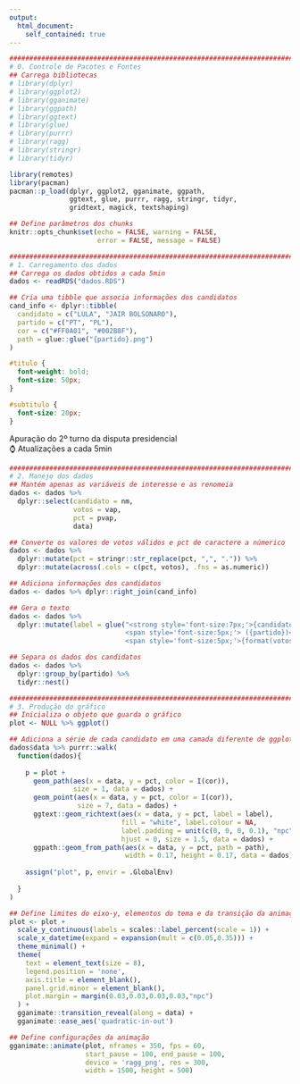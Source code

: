 ```yaml
---
output:
  html_document:
    self_contained: true
---
```


```r

################################################################################
# 0. Controle de Pacotes e Fontes
## Carrega bibliotecas
# library(dplyr)
# library(ggplot2)
# library(gganimate)
# library(ggpath)
# library(ggtext)
# library(glue)
# library(purrr)
# library(ragg)
# library(stringr)
# library(tidyr)

library(remotes)
library(pacman)
pacman::p_load(dplyr, ggplot2, gganimate, ggpath,
               ggtext, glue, purrr, ragg, stringr, tidyr,
               gridtext, magick, textshaping)

## Define parâmetros dos chunks
knitr::opts_chunk$set(echo = FALSE, warning = FALSE,
                      error = FALSE, message = FALSE)

################################################################################
# 1. Carregamento dos dados
## Carrega os dados obtidos a cada 5min
dados <- readRDS("dados.RDS")

## Cria uma tibble que associa informações dos candidatos
cand_info <- dplyr::tibble(
  candidato = c("LULA", "JAIR BOLSONARO"),
  partido = c("PT", "PL"),
  cor = c("#FF0A01", "#002B8F"),
  path = glue::glue("{partido}.png")
)

```

```css
#titulo {
  font-weight: bold;
  font-size: 50px;
}

#subtitulo {
  font-size: 20px;
}

```

<!-- Insere título e subtítulo -->
<div id='titulo'>Apuração do 2º turno da disputa presidencial</div>
<div id='subtitulo'>⌚ Atualizações a cada 5min</div>

```r

################################################################################
# 2. Manejo dos dados
## Mantém apenas as variáveis de interesse e as renomeia
dados <- dados %>% 
  dplyr::select(candidato = nm,
                votos = vap,
                pct = pvap,
                data)

## Converte os valores de votos válidos e pct de caractere a númerico
dados <- dados %>% 
  dplyr::mutate(pct = stringr::str_replace(pct, ",", ".")) %>% 
  dplyr::mutate(across(.cols = c(pct, votos), .fns = as.numeric))

## Adiciona informações dos candidatos
dados <- dados %>% dplyr::right_join(cand_info)

## Gera o texto
dados <- dados %>% 
  dplyr::mutate(label = glue("<strong style='font-size:7px;'>{candidato}</strong>
                             <span style='font-size:5px;'> ({partido})</span><br>
                             <span style='font-size:5px;'>{format(votos, big.mark='.', decimal.mark=',')}</span>"))

## Separa os dados dos candidatos
dados <- dados %>% 
  dplyr::group_by(partido) %>% 
  tidyr::nest()

################################################################################
# 3. Produção do gráfico
## Inicializa o objeto que guarda o gráfico
plot <- NULL %>% ggplot()

## Adiciona a série de cada candidato em uma camada diferente de ggplot
dados$data %>% purrr::walk(
  function(dados){
    
    p = plot +
      geom_path(aes(x = data, y = pct, color = I(cor)),
                size = 1, data = dados) +
      geom_point(aes(x = data, y = pct, color = I(cor)),
                 size = 7, data = dados) +
      ggtext::geom_richtext(aes(x = data, y = pct, label = label),
                            fill = "white", label.colour = NA,
                            label.padding = unit(c(0, 0, 0, 0.1), "npc"),
                            hjust = 0, size = 1.5, data = dados) +
      ggpath::geom_from_path(aes(x = data, y = pct, path = path),
                             width = 0.17, height = 0.17, data = dados)
    
    assign("plot", p, envir = .GlobalEnv)
    
  }
)

## Define limites do eixo-y, elementos do tema e da transição da animação
plot <- plot +
  scale_y_continuous(labels = scales::label_percent(scale = 1)) +
  scale_x_datetime(expand = expansion(mult = c(0.05,0.35))) +
  theme_minimal() +
  theme(
    text = element_text(size = 8),
    legend.position = 'none',
    axis.title = element_blank(),
    panel.grid.minor = element_blank(),
    plot.margin = margin(0.03,0.03,0.03,0.03,"npc")
  ) +
  gganimate::transition_reveal(along = data) +
  gganimate::ease_aes('quadratic-in-out')

## Define configurações da animação
gganimate::animate(plot, nframes = 350, fps = 60,
                   start_pause = 100, end_pause = 100,
                   device = 'ragg_png', res = 300,
                   width = 1500, height = 500)

```
